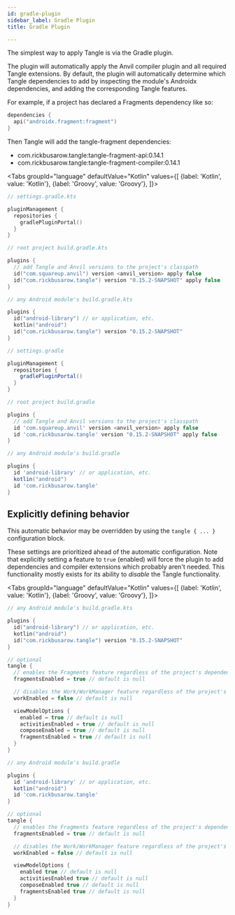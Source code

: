 ```yaml
---
id: gradle-plugin
sidebar_label: Gradle Plugin
title: Gradle Plugin

---
```



The simplest way to apply Tangle is via the Gradle plugin.

The plugin will automatically apply the Anvil compiler plugin and all required Tangle extensions.
By default, the plugin will automatically determine which Tangle dependencies to add by inspecting
the module's Androidx dependencies, and adding the corresponding Tangle features.

For example, if a project has declared a Fragments dependency like so:

```kotlin
dependencies {
  api("androidx.fragment:fragment")
}
```

Then Tangle will add the tangle-fragment dependencies:
- com.rickbusarow.tangle:tangle-fragment-api:0.14.1
- com.rickbusarow.tangle:tangle-fragment-compiler:0.14.1


<Tabs groupId="language"
  defaultValue="Kotlin"
  values={[
    {label: 'Kotlin', value: 'Kotlin'},
    {label: 'Groovy', value: 'Groovy'},
]}>

<TabItem value="Kotlin">

```kotlin
// settings.gradle.kts

pluginManagement {
  repositories {
    gradlePluginPortal()
  }
}
```

```kotlin
// root project build.gradle.kts

plugins {
  // add Tangle and Anvil versions to the project's classpath
  id("com.squareup.anvil") version <anvil_version> apply false
  id("com.rickbusarow.tangle") version "0.15.2-SNAPSHOT" apply false
}
```

```kotlin
// any Android module's build.gradle.kts

plugins {
  id("android-library") // or application, etc.
  kotlin("android")
  id("com.rickbusarow.tangle") version "0.15.2-SNAPSHOT"
}
```

</TabItem>

<TabItem value="Groovy">

```groovy
// settings.gradle

pluginManagement {
  repositories {
    gradlePluginPortal()
  }
}
```

```groovy
// root project build.gradle

plugins {
  // add Tangle and Anvil versions to the project's classpath
  id 'com.squareup.anvil' version <anvil_version> apply false
  id 'com.rickbusarow.tangle' version "0.15.2-SNAPSHOT" apply false
}
```

```groovy
// any Android module's build.gradle

plugins {
  id 'android-library' // or application, etc.
  kotlin("android")
  id 'com.rickbusarow.tangle'
}
```

</TabItem>

</Tabs>

## Explicitly defining behavior

This automatic behavior may be overridden by using the `tangle { ... }` configuration block.

These settings are prioritized ahead of the automatic configuration.  Note that explicitly setting
a feature to `true` (enabled) will force the plugin to add dependencies and compiler extensions
which probably aren't needed.  This functionality mostly exists for its ability to *disable* the
Tangle functionality.

<Tabs groupId="language"
  defaultValue="Kotlin"
  values={[
    {label: 'Kotlin', value: 'Kotlin'},
    {label: 'Groovy', value: 'Groovy'},
]}>

<TabItem value="Kotlin">

```kotlin
// any Android module's build.gradle.kts

plugins {
  id("android-library") // or application, etc.
  kotlin("android")
  id("com.rickbusarow.tangle") version "0.15.2-SNAPSHOT"
}

// optional
tangle {
  // enables the Fragments feature regardless of the project's dependencies
  fragmentsEnabled = true // default is null

  // disables the Work/WorkManager feature regardless of the project's dependencies
  workEnabled = false // default is null

  viewModelOptions {
    enabled = true // default is null
    activitiesEnabled = true // default is null
    composeEnabled = true // default is null
    fragmentsEnabled = true // default is null
  }
}
```

</TabItem>

<TabItem value="Groovy">

```groovy
// any Android module's build.gradle

plugins {
  id 'android-library' // or application, etc.
  kotlin("android")
  id 'com.rickbusarow.tangle'
}

// optional
tangle {
  // enables the Fragments feature regardless of the project's dependencies
  fragmentsEnabled = true // default is null

  // disables the Work/WorkManager feature regardless of the project's dependencies
  workEnabled = false // default is null

  viewModelOptions {
    enabled true // default is null
    activitiesEnabled true // default is null
    composeEnabled true // default is null
    fragmentsEnabled true // default is null
  }
}
```

</TabItem>


</Tabs>
